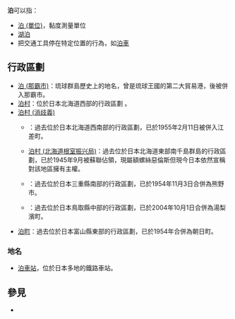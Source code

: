 '''泊'''可以指：
* [[泊_(單位)|泊 (單位)]]，黏度測量單位
* [[湖泊|湖泊]]
* 把交通工具停在特定位置的行為，如[[泊車|泊車]]

== 行政區劃 ==

* [[泊_(那霸市)|泊 (那霸市)]]：琉球群島歷史上的地名，曾是琉球王國的第二大貿易港，後被併入那霸市。
* [[泊村|泊村]]：位於日本北海道西部的行政區劃 。
* [[泊村_(消歧義)|泊村 (消歧義)]]
** {{Tsl|ja|泊村 (北海道檜山支庁)|泊村 (北海道檜山支廳)}}：過去位於日本北海道西南部的行政區劃，已於1955年2月11日被併入江差町。
** [[泊村_(北海道根室振兴局)|泊村 (北海道根室振兴局)]]：過去位於日本北海道東部南千島群島的行政區劃，已於1945年9月被蘇聯佔領，現屬額螺絲惡倫斯但現今日本依然宣稱對該地區擁有主權。
** {{Tsl|ja|泊村 (三重県)|泊村 (三重縣)}}：過去位於日本三重縣南部的行政區劃，已於1954年11月3日合併為熊野市。
** {{Tsl|ja|泊村 (鳥取県)|泊村 (鳥取縣)}}：過去位於日本鳥取縣中部的行政區劃，已於2004年10月1日合併為湯梨濱町。
* [[泊町|泊町]]：過去位於日本富山縣東部的行政區劃，已於1954年合併為朝日町。

=== 地名 ===

* [[泊車站|泊車站]]，位於日本多地的鐵路車站。

== 參見 ==
* {{Lookfrom}}

{{disambig|cat=一字消歧義}}